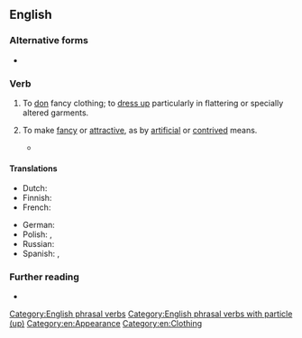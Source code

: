 ==English==

===Alternative forms===
* {{alt|en|gussie up}}

===Verb===
{{en-verb|*}} {{tlb|en|chiefly|US}}

# {{lb|en|informal|intransitive}} To [[don]] fancy clothing; to [[dress up]] particularly in flattering or specially altered garments.
#: {{ux|en|You bet she'll '''gussy up''' for the party.}}
#: {{syn|en|doll up}}
# {{lb|en|informal|transitive}} To make [[fancy]] or [[attractive]], as by [[artificial]] or [[contrived]] means.
#: {{ux|en|You can have plain green beans, or '''gussie''' them '''up''' with a bit of cheese and onion.}}
#: {{syn|en|spruce up}}
#* {{quote-journal|en|author=Jennifer Szalai|title=In ‘Rationality,’ Steven Pinker Sticks Up (Again) for Reason’s Role in Human Progress|work=The New York Times|date=2021-09-29|url=https://www.nytimes.com/2021/09/29/books/review-rationality-steven-pinker.html|issn=0362-4331|passage=The trouble arrives when he tries to '''gussy up''' his psychologist’s hat with his more elaborate public intellectual’s attire.}}

====Translations====
{{trans-top|dress up}}
* Dutch: {{t+|nl|opdirken}}
* Finnish: {{t+|fi|pynttääntyä}}
* French: {{t+|fr|fagoter}}
{{trans-mid}}
* German: {{t+|de|aufbrezeln}}
* Polish: {{t+|pl|wystroić się|pf}}, {{t+|pl|stroić się|impf}}
* Russian: {{t+|ru|принаряжа́ться}}
* Spanish: {{t+|es|arreglarse}}, {{t+|es|embellecer}}
{{trans-bottom}}

===Further reading===
* {{R:Greens|id=gof6ena|pos=v}}

[[Category:English phrasal verbs]]
[[Category:English phrasal verbs with particle (up)]]
[[Category:en:Appearance]]
[[Category:en:Clothing]]